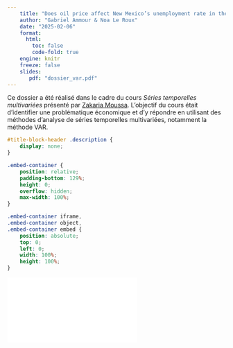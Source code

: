 ```yaml
---
    title: "Does oil price affect New Mexico’s unemployment rate in the short term ? An SVAR approach (2010-2019)"
    author: "Gabriel Ammour & Noa Le Roux" 
    date: "2025-02-06"
    format: 
      html: 
        toc: false
        code-fold: true
    engine: knitr
    freeze: false    
    slides:
       pdf: "dossier_var.pdf"  
---
```


Ce dossier a été réalisé dans le cadre du cours *Séries temporelles multivariées* présenté par [Zakaria Moussa](https://www.univ-nantes.fr/zakaria-moussa). L'objectif du cours était d'identifier une problématique économique et d'y répondre en utilisant des méthodes d'analyse de séries temporelles multivariées, notamment la méthode VAR.

```css
#title-block-header .description {
    display: none;
}
```

```css
.embed-container {
    position: relative;
    padding-bottom: 129%;
    height: 0;
    overflow: hidden;
    max-width: 100%;
}

.embed-container iframe,
.embed-container object,
.embed-container embed {
    position: absolute;
    top: 0;
    left: 0;
    width: 100%;
    height: 100%;
}
```

```{=html}
<div class="embed-container">
  <iframe src="`r rmarkdown::metadata$slides$pdf`" style="border: 0.5px"></iframe>
</div>
```
